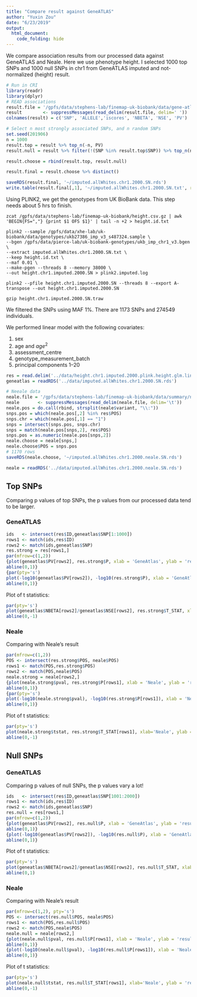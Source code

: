```yaml
---
title: "Compare result against GeneATLAS"
author: "Yuxin Zou"
date: "6/23/2019"
output: 
  html_document:
    code_folding: hide
---
```


We compare association results from our processed data against GeneATLAS and Neale. Here we use phenotype height. I selected 1000 top SNPs and 1000 null SNPs in chr1 from GeneATLAS imputed and not-normalized (height) result.

```r
# Run in CRI
library(readr)
library(dplyr)
# READ associations
result.file = '/gpfs/data/stephens-lab/finemap-uk-biobank/data/gene-atlas/height/imputed/not-normalized/imputed.allWhites.50-0.0.chr1.csv.gz'
result        <- suppressMessages(read_delim(result.file, delim=' '))
colnames(result) = c('SNP', 'ALLELE','iscores', 'NBETA', 'NSE', 'PV')

# Select n most strongly associated SNPs, and n random SNPs
set.seed(201906)
n = 1000
result.top = result %>% top_n(-n, PV)
result.null = result %>% filter(!(SNP %in% result.top$SNP)) %>% top_n(n, PV)

result.choose = rbind(result.top, result.null)

result.final = result.choose %>% distinct()

saveRDS(result.final, '~/imputed.allWhites.chr1.2000.SN.rds')
write.table(result.final[,1], '~/imputed.allWhites.chr1.2000.SN.txt', row.names = FALSE, col.names = FALSE, quote = FALSE)
```

Using PLINK2, we get the genotypes from UK BioBank data. This step needs about 5 hrs to finish.
```
zcat /gpfs/data/stephens-lab/finemap-uk-biobank/height.csv.gz | awk 'BEGIN{FS=","} {print $1 OFS $1}' | tail -n +2 > height.id.txt

plink2 --sample /gpfs/data/xhe-lab/uk-biobank/data/genotypes/ukb27386_imp_v3_s487324.sample \
--bgen /gpfs/data/pierce-lab/uk-biobank-genotypes/ukb_imp_chr1_v3.bgen \
--extract imputed.allWhites.chr1.2000.SN.txt \
--keep height.id.txt \
--maf 0.01 \
--make-pgen --threads 8 --memory 38000 \
--out height.chr1.imputed.2000.SN > plink2.imputed.log

plink2 --pfile height.chr1.imputed.2000.SN --threads 8 --export A-transpose --out height.chr1.imputed.2000.SN

gzip height.chr1.imputed.2000.SN.traw
```

We filtered the SNPs using MAF 1%. There are 1173 SNPs and 274549 individuals.

We performed linear model with the following covariates:

1. sex
2. age and $age^2$
3. assessment_centre
4. genotype_measurement_batch
5. principal components 1–20

```r
res = read.delim('../data/height.chr1.imputed.2000.plink.height.glm.linear')
geneatlas = readRDS('../data/imputed.allWhites.chr1.2000.SN.rds')
```

```r
# Neeale data
neale.file = '/gpfs/data/stephens-lab/finemap-uk-biobank/data/summary/neale/50_irnt.gwas.imputed_v3.both_sexes.tsv.gz'
neale       <- suppressMessages(read_delim(neale.file, delim='\t'))
neale.pos = do.call(rbind, strsplit(neale$variant, "\\:"))
snps.pos = which(neale.pos[,2] %in% res$POS)
snps.chr = which(neale.pos[,1] == "1")
snps = intersect(snps.pos, snps.chr)
snps = match(neale.pos[snps,2], res$POS)
snps.pos = as.numeric(neale.pos[snps,2])
neale.choose = neale[snps,]
neale.choose$POS = snps.pos
# 1170 rows
saveRDS(neale.choose, '~/imputed.allWhites.chr1.2000.neale.SN.rds')
```

```r
neale = readRDS('../data/imputed.allWhites.chr1.2000.neale.SN.rds')
```

## Top SNPs

Comparing p values of top SNPs, the p values from our processed data tend to be larger.

### GeneATLAS
```r
ids   <- intersect(res$ID,geneatlas$SNP[1:1000])
rows1 <- match(ids,res$ID)
rows2 <- match(ids,geneatlas$SNP)
res.strong = res[rows1,]
par(mfrow=c(1,2))
{plot(geneatlas$PV[rows2], res.strong$P, xlab = 'GeneAtlas', ylab = 'result', main='p values')
abline(0,1)}
{par(pty='s')
plot(-log10(geneatlas$PV[rows2]), -log10(res.strong$P), xlab = 'GeneAtlas', ylab = 'result', main='-log10(p values)', xlim=c(20,150), ylim=c(20,150))
abline(0,1)}
```

Plot of t statistics:
```r
par(pty='s')
plot(geneatlas$NBETA[rows2]/geneatlas$NSE[rows2], res.strong$T_STAT, xlab='GeneAtlas', ylab = 'result', main = 't statistics', xlim=c(-30,30), ylim=c(-30,30))
abline(0,-1)
```

### Neale

Comparing with Neale's result
```r
par(mfrow=c(1,2))
POS <- intersect(res.strong$POS, neale$POS)
rows1 <- match(POS,res.strong$POS)
rows2 <- match(POS,neale$POS)
neale.strong = neale[rows2,]
{plot(neale.strong$pval, res.strong$P[rows1], xlab = 'Neale', ylab = 'result', main='p values')
abline(0,1)}
{par(pty='s')
plot(-log10(neale.strong$pval), -log10(res.strong$P[rows1]), xlab = 'Neale', ylab = 'result', main='-log10(p values)', xlim=c(20,110), ylim=c(20,110))
abline(0,1)}
```

Plot of t statistics:
```r
par(pty='s')
plot(neale.strong$tstat, res.strong$T_STAT[rows1], xlab='Neale', ylab = 'result', main = 't statistics', xlim=c(-20,20), ylim = c(-20,20))
abline(0,-1)
```

## Null SNPs

### GeneATLAS

Comparing p values of null SNPs, the p values vary a lot!
```r
ids   <- intersect(res$ID,geneatlas$SNP[1001:2000])
rows1 <- match(ids,res$ID)
rows2 <- match(ids,geneatlas$SNP)
res.null = res[rows1,]
par(mfrow=c(1,2))
{plot(geneatlas$PV[rows2], res.null$P, xlab = 'GeneAtlas', ylab = 'result', main='p values')
abline(0,1)}
{plot(-log10(geneatlas$PV[rows2]), -log10(res.null$P), xlab = 'GeneAtlas', ylab = 'result', main='-log10(p values)')
abline(0,1)}
```

Plot of t statistics:
```r
par(pty='s')
plot(geneatlas$NBETA[rows2]/geneatlas$NSE[rows2], res.null$T_STAT, xlab='GeneAtlas', ylab = 'result', main='t statistics', xlim=c(-2.5,2.5), ylim=c(-2.5,2.5))
abline(0,1)
```

### Neale

Comparing with Neale's result
```r
par(mfrow=c(1,2), pty='s')
POS <- intersect(res.null$POS, neale$POS)
rows1 <- match(POS,res.null$POS)
rows2 <- match(POS,neale$POS)
neale.null = neale[rows2,]
{plot(neale.null$pval, res.null$P[rows1], xlab = 'Neale', ylab = 'result', main='p values')
abline(0,1)}
{plot(-log10(neale.null$pval), -log10(res.null$P[rows1]), xlab = 'Neale', ylab = 'result', main='-log10(p values)', xlim=c(0,2), ylim=c(0,2))
abline(0,1)}
```

Plot of t statistics:
```r
par(pty='s')
plot(neale.null$tstat, res.null$T_STAT[rows1], xlab='Neale', ylab = 'result', main = 't statistics', xlim=c(-2,2), ylim=c(-2,2))
abline(0,-1)
```